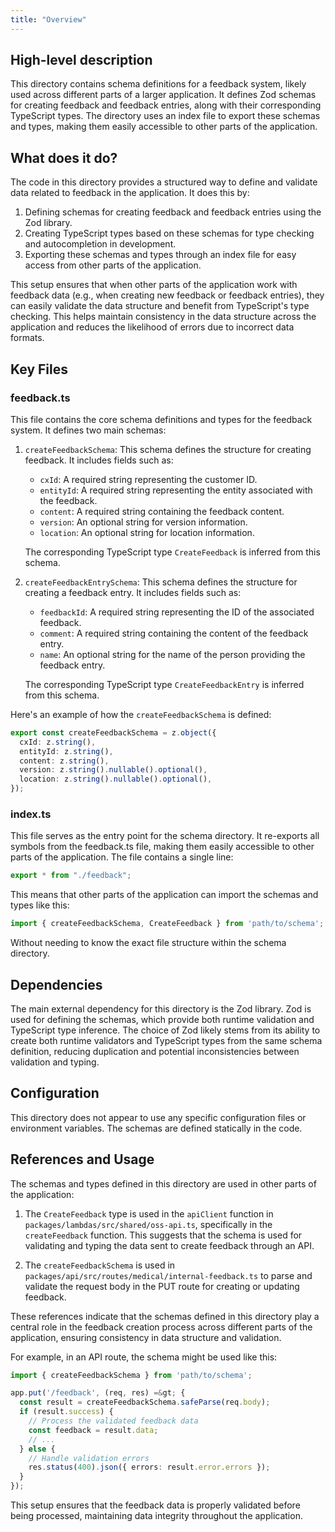 ```yaml
---
title: "Overview"
---
```


## High-level description
This directory contains schema definitions for a feedback system, likely used across different parts of a larger application. It defines Zod schemas for creating feedback and feedback entries, along with their corresponding TypeScript types. The directory uses an index file to export these schemas and types, making them easily accessible to other parts of the application.

## What does it do?
The code in this directory provides a structured way to define and validate data related to feedback in the application. It does this by:

1. Defining schemas for creating feedback and feedback entries using the Zod library.
2. Creating TypeScript types based on these schemas for type checking and autocompletion in development.
3. Exporting these schemas and types through an index file for easy access from other parts of the application.

This setup ensures that when other parts of the application work with feedback data (e.g., when creating new feedback or feedback entries), they can easily validate the data structure and benefit from TypeScript's type checking. This helps maintain consistency in the data structure across the application and reduces the likelihood of errors due to incorrect data formats.

## Key Files

### feedback.ts
This file contains the core schema definitions and types for the feedback system. It defines two main schemas:

1. `createFeedbackSchema`: This schema defines the structure for creating feedback. It includes fields such as:
   - `cxId`: A required string representing the customer ID.
   - `entityId`: A required string representing the entity associated with the feedback.
   - `content`: A required string containing the feedback content.
   - `version`: An optional string for version information.
   - `location`: An optional string for location information.

   The corresponding TypeScript type `CreateFeedback` is inferred from this schema.

2. `createFeedbackEntrySchema`: This schema defines the structure for creating a feedback entry. It includes fields such as:
   - `feedbackId`: A required string representing the ID of the associated feedback.
   - `comment`: A required string containing the content of the feedback entry.
   - `name`: An optional string for the name of the person providing the feedback entry.

   The corresponding TypeScript type `CreateFeedbackEntry` is inferred from this schema.

Here's an example of how the `createFeedbackSchema` is defined:

```typescript
export const createFeedbackSchema = z.object({
  cxId: z.string(),
  entityId: z.string(),
  content: z.string(),
  version: z.string().nullable().optional(),
  location: z.string().nullable().optional(),
});
```

### index.ts
This file serves as the entry point for the schema directory. It re-exports all symbols from the feedback.ts file, making them easily accessible to other parts of the application. The file contains a single line:

```typescript
export * from "./feedback";
```

This means that other parts of the application can import the schemas and types like this:

```typescript
import { createFeedbackSchema, CreateFeedback } from 'path/to/schema';
```

Without needing to know the exact file structure within the schema directory.

## Dependencies
The main external dependency for this directory is the Zod library. Zod is used for defining the schemas, which provide both runtime validation and TypeScript type inference. The choice of Zod likely stems from its ability to create both runtime validators and TypeScript types from the same schema definition, reducing duplication and potential inconsistencies between validation and typing.

## Configuration
This directory does not appear to use any specific configuration files or environment variables. The schemas are defined statically in the code.

## References and Usage
The schemas and types defined in this directory are used in other parts of the application:

1. The `CreateFeedback` type is used in the `apiClient` function in `packages/lambdas/src/shared/oss-api.ts`, specifically in the `createFeedback` function. This suggests that the schema is used for validating and typing the data sent to create feedback through an API.

2. The `createFeedbackSchema` is used in `packages/api/src/routes/medical/internal-feedback.ts` to parse and validate the request body in the PUT route for creating or updating feedback.

These references indicate that the schemas defined in this directory play a central role in the feedback creation process across different parts of the application, ensuring consistency in data structure and validation.

For example, in an API route, the schema might be used like this:

```typescript
import { createFeedbackSchema } from 'path/to/schema';

app.put('/feedback', (req, res) =&gt; {
  const result = createFeedbackSchema.safeParse(req.body);
  if (result.success) {
    // Process the validated feedback data
    const feedback = result.data;
    // ...
  } else {
    // Handle validation errors
    res.status(400).json({ errors: result.error.errors });
  }
});
```

This setup ensures that the feedback data is properly validated before being processed, maintaining data integrity throughout the application.